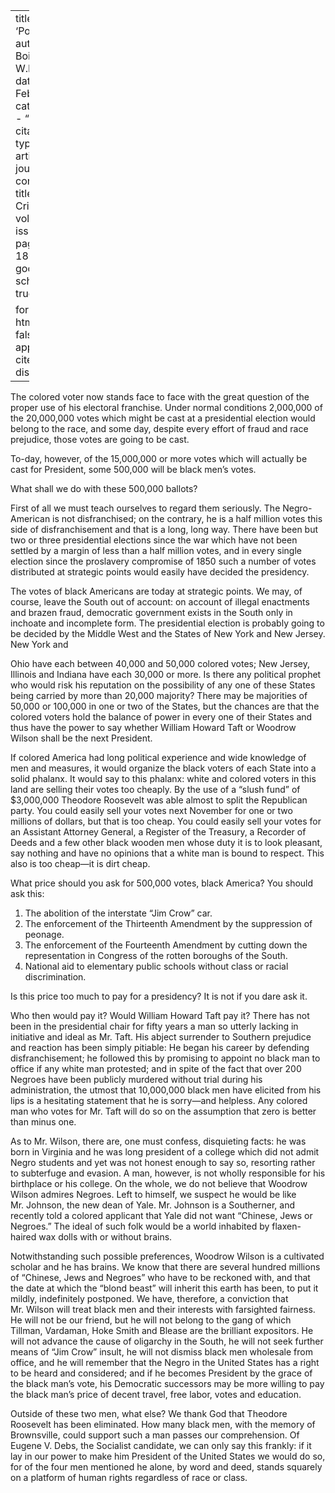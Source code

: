 
---
title: 'Politics'
author: Du Bois, W.E.B.
date: Feb. 1912
categories: 
  - ""
citation: 
  type: article-journal
  container-title: The Crisis
  volume: 4
  issue: 4
  page: 180-181
google-scholar: true

format:
  html:
    toc: false
    appendix-cite-as: display
---


The colored voter now stands face to face with the great question of the proper use of his electoral franchise. Under normal conditions 2,000,000 of the 20,000,000 votes which might be cast at a presidential election would belong to the race, and some day, despite every effort of fraud and race prejudice, those votes are going to be cast.

To-day, however, of the 15,000,000 or more votes which will actually be cast for President, some 500,000 will be black men's votes.

What shall we do with these 500,000 ballots?

First of all we must teach ourselves to regard them seriously. The Negro-American is not disfranchised; on the contrary, he is a half million votes this side of disfranchisement and that is a long, long way. There have been but two or three presidential elections since the war which have not been settled by a margin of less than a half million votes, and in every single election since the proslavery compromise of 1850 such a number of votes distributed at strategic points would easily have decided the presidency.

The votes of black Americans are today at strategic points. We may, of course, leave the South out of account: on account of illegal enactments and brazen fraud, democratic government exists in the South only in inchoate and incomplete form. The presidential election is probably going to be decided by the Middle West and the States of New York and New Jersey. New York and

Ohio have each between 40,000 and 50,000 colored votes; New Jersey, Illinois and Indiana have each 30,000 or more. Is there any political prophet who would risk his reputation on the possibility of any one of these States being carried by more than 20,000 majority? There may be majorities of 50,000 or 100,000 in one or two of the States, but the chances are that the colored voters hold the balance of power in every one of their States and thus have the power to say whether William Howard Taft or Woodrow Wilson shall be the next President.

If colored America had long political experience and wide knowledge of men and measures, it would organize the black voters of each State into a solid phalanx. It would say to this phalanx: white and colored voters in this land are selling their votes too cheaply. By the use of a "slush fund" of $3,000,000 Theodore Roosevelt was able almost to split the Republican party. You could easily sell your votes next November for one or two millions of dollars, but that is too cheap. You could easily sell your votes for an Assistant Attorney General, a Register of the Treasury, a Recorder of Deeds and a few other black wooden men whose duty it is to look pleasant, say nothing and have no opinions that a white man is bound to respect. This also is too cheap---it is dirt cheap.

What price should you ask for 500,000 votes, black America? You should ask this:

1. The abolition of the interstate "Jim Crow" car.  
2. The enforcement of the Thirteenth Amendment by the suppression of peonage.
3. The enforcement of the Fourteenth Amendment by cutting down the representation in Congress of the rotten boroughs of the South.  
4. National aid to elementary public schools without class or racial discrimination.

Is this price too much to pay for a presidency? It is not if you dare ask it.

Who then would pay it? Would William Howard Taft pay it? There has not been in the presidential chair for fifty years a man so utterly lacking in initiative and ideal as Mr. Taft. His abject surrender to Southern prejudice and reaction has been simply pitiable: He began his career by defending disfranchisement; he followed this by promising to appoint no black man to office if any white man protested; and in spite of the fact that over 200 Negroes have been publicly murdered without trial during his administration, the utmost that 10,000,000 black men have elicited from his lips is a hesitating statement that he is sorry---and helpless. Any colored man who votes for Mr. Taft will do so on the assumption that zero is better than minus one.

As to Mr. Wilson, there are, one must confess, disquieting facts: he was born in Virginia and he was long president of a college which did not admit Negro students and yet was not honest enough to say so, resorting rather to subterfuge and evasion. A man, however, is not wholly responsible for his birthplace or his college. On the whole, we do not believe that Woodrow Wilson admires Negroes. Left to himself, we suspect he would be like Mr. Johnson, the new dean of Yale. Mr. Johnson is a Southerner, and recently told a colored applicant that Yale did not want "Chinese, Jews or Negroes." The ideal of such folk would be a world inhabited by flaxen-haired wax dolls with or without brains.



Notwithstanding such possible preferences, Woodrow Wilson is a cultivated scholar and he has brains. We know that there are several hundred millions of "Chinese, Jews and Negroes" who have to be reckoned with, and that the date at which the "blond beast" will inherit this earth has been, to put it mildly, indefinitely postponed. We have, therefore, a conviction that Mr. Wilson will treat black men and their interests with farsighted fairness. He will not be our friend, but he will not belong to the gang of which Tillman, Vardaman, Hoke Smith and Blease are the brilliant expositors. He will not advance the cause of oligarchy in the South, he will not seek further means of "Jim Crow" insult, he will not dismiss black men wholesale from office, and he will remember that the Negro in the United States has a right to be heard and considered; and if he becomes President by the grace of the black man's vote, his Democratic successors may be more willing to pay the black man's price of decent travel, free labor, votes and education.



Outside of these two men, what else? We thank God that Theodore Roosevelt has been eliminated. How many black men, with the memory of Brownsville, could support such a man passes our comprehension. Of Eugene V. Debs, the Socialist candidate, we can only say this frankly: if it lay in our power to make him President of the United States we would do so, for of the four men mentioned he alone, by word and deed, stands squarely on a platform of human rights regardless of race or class.

